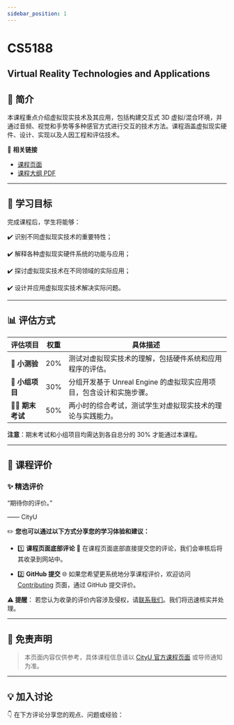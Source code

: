 ```yaml
---
sidebar_position: 1
---
```


# CS5188
## Virtual Reality Technologies and Applications

## **📘 简介**
本课程重点介绍虚拟现实技术及其应用，包括构建交互式 3D 虚拟/混合环境，并通过音频、视觉和手势等多种感官方式进行交互的技术方法。课程涵盖虚拟现实硬件、设计、实现以及人因工程和评估技术。

🔗 **相关链接**
- [课程页面](https://www.cityu.edu.hk/catalogue/pg/202425/course/CS5188.htm)
- [课程大纲 PDF](https://www.cityu.edu.hk/catalogue/pg/202425/course/CS5188.pdf)

---

## **🎯 学习目标**

完成课程后，学生将能够：

✔️ 识别不同虚拟现实技术的重要特性；

✔️ 解释各种虚拟现实硬件系统的功能与应用；

✔️ 探讨虚拟现实技术在不同领域的实际应用；

✔️ 设计并应用虚拟现实技术解决实际问题。

---

## **📊 评估方式**

| **评估项目**       | **权重** | **具体描述**                                                                                      |
|-------------------|---------|--------------------------------------------------------------------------------------------------|
| **📝 小测验**      | 20%     | 测试对虚拟现实技术的理解，包括硬件系统和应用程序的评估。                                          |
| **🤝 小组项目**    | 30%     | 分组开发基于 Unreal Engine 的虚拟现实应用项目，包含设计和实施步骤。                               |
| **🧑‍💻 期末考试**   | 50%     | 两小时的综合考试，测试学生对虚拟现实技术的理论与实践能力。                                        |

**注意**：期末考试和小组项目均需达到各自总分的 30% 才能通过本课程。

---

## **💬 课程评价**

### ✨ **精选评价**
<div className={commentStyles.commentBox}>
    <p className={commentStyles.commentText}>
        “期待你的评价。”
    </p>
    <p className={commentStyles.commentAuthor}>—— CityU</p>
</div>

✏️ **您也可以通过以下方式分享您的学习体验和建议：**

- 1️⃣ **课程页面底部评论**
💬 在课程页面底部直接提交您的评论，我们会审核后将其收录到网站中。

- 2️⃣ **GitHub 提交**
🌐 如果您希望更系统地分享课程评价，欢迎访问 [Contributing](https://penjc.github.io/cityU-navigator/contributing) 页面，通过 GitHub 提交评价。

**⚠️ 提醒**：
若您认为收录的评价内容涉及侵权，请[联系我们](https://github.com/penjc/cityU-navigator/issues)。我们将迅速核实并处理。

---

## **📌 免责声明**

> 本页面内容仅供参考，具体课程信息请以 [CityU 官方课程页面](https://www.cityu.edu.hk/catalogue/pg/202425/course/CS5188.htm) 或导师通知为准。

---

## **💡 加入讨论**

👇 在下方评论分享您的观点、问题或经验：
<Utterances />